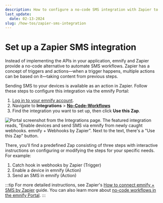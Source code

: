 ```yaml
---
description: How to configure a no-code SMS integration with Zapier to automate workflows
last_update:
  date: 02-13-2024
slug: /how-tos/zapier-sms-integration
---
```


# Set up a Zapier SMS integration

Instead of implementing the APIs in your application, emnify and Zapier provide a no-code alternative to automate SMS workflows.
Zapier has a concept of triggers and actions—when a trigger happens, multiple actions can be based on it—taking content from previous steps.

Sending SMS to your devices is available as an action in Zapier.
Follow these steps to configure this integration via the emnify Portal:

1. [Log in to your emnify account](https://portal.emnify.com/sign).
1. Navigate to **Integrations**&nbsp;<span aria-label="and then">></span> [**No-Code-Workflows**](https://portal.emnify.com/integrations#no-code-workflows)
1. Find the integration you want to set up, then click **Use this Zap**.

![Portal screenshot from the Integrations page. The featured integration reads, "Enable devices and send SMS via emnify from newly caught webhooks. emnify + Webhooks by Zapier". Next to the text, there's a "Use this Zap" button.](assets/portal-integrations-sms-webhooks-zapier.png)

There, you'll find a predefined Zap consisting of three steps with interactive instructions on configuring or modifying the steps for your specific needs.
For example:

1. Catch hook in webhooks by Zapier (Trigger)
1. Enable a device in emnify (Action)
1. Send an SMS in emnify (Action)

:::tip
For more detailed instructions, see Zapier's [How to connect emnify + SMS by Zapier](https://zapier.com/apps/emnify/integrations/sms) guide.
You can also learn more about [no-code workflows in the emnify Portal](/portal/no-code).
:::
